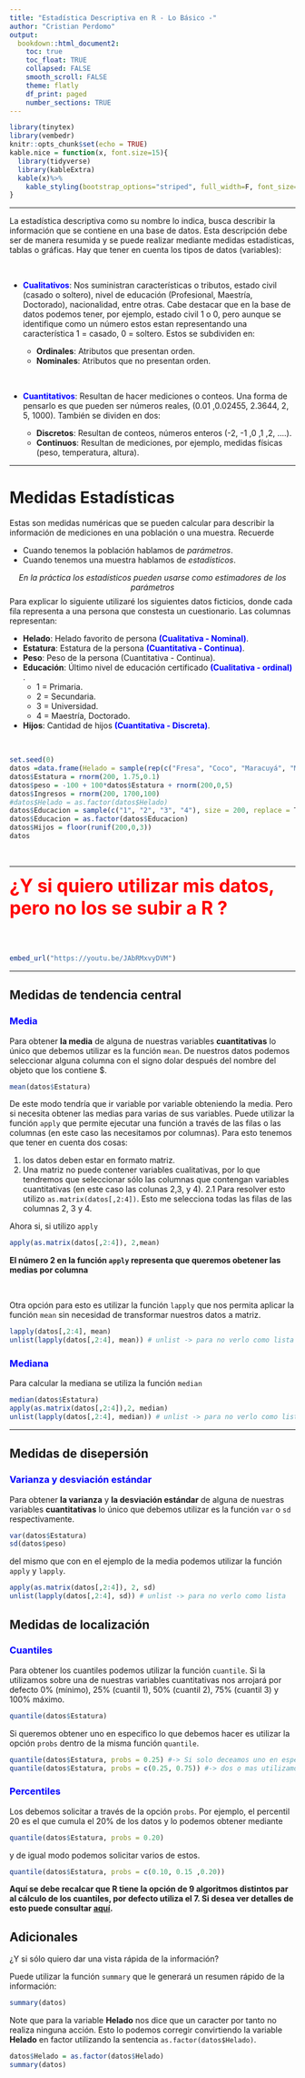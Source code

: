 ---
title: "Estadística Descriptiva en R - Lo Básico -"
author: "Cristian Perdomo"
output:
  bookdown::html_document2:
    toc: true
    toc_float: TRUE
    collapsed: FALSE
    smooth_scroll: FALSE
    theme: flatly
    df_print: paged
    number_sections: TRUE
---

<head>
<!-- Global site tag (gtag.js) - Google Analytics -->
<script async src="https://www.googletagmanager.com/gtag/js?id=G-9SCP7KCG5H"></script>
<script>
  window.dataLayer = window.dataLayer || [];
  function gtag(){dataLayer.push(arguments);}
  gtag('js', new Date());

  gtag('config', 'G-9SCP7KCG5H');
</script>
</head>



```{r setup, include=FALSE}
library(tinytex)
library(vembedr)
knitr::opts_chunk$set(echo = TRUE)
kable.nice = function(x, font.size=15){
  library(tidyverse)
  library(kableExtra)
  kable(x)%>%
    kable_styling(bootstrap_options="striped", full_width=F, font_size=font.size)
}

```

______

La estadística descriptiva como su nombre lo indica, busca describir la información que se contiene en una base de datos. Esta descripción debe ser de manera resumida y se puede realizar mediante medidas estadísticas, tablas o gráficas. Hay que tener en cuenta los tipos de datos (variables):

<br>

* <b style = 'color : blue;'>Cualitativos</b>: Nos suministran características o tributos, estado civil (casado o soltero), nivel de educación (Profesional, Maestría, Doctorado), nacionalidad, entre otras. Cabe destacar que en la base de datos podemos tener, por ejemplo, estado civil 1 o 0, pero aunque se identifique como un número estos estan representando una característica 1 = casado, 0 = soltero. Estos se subdividen en:

  * __Ordinales__: Atributos que presentan orden.
  * __Nominales__: Atributos que no presentan orden.

<br>

* <b style = 'color : blue;'>Cuantitativos</b>: Resultan de hacer mediciones o conteos. Una forma de pensarlo es que pueden ser números reales, (0.01 ,0.02455, 2.3644, 2, 5, 1000). También se dividen en dos:

  * __Discretos__: Resultan de conteos, números enteros (-2, -1 ,0 ,1 ,2, ....).
  * __Continuos__: Resultan de mediciones, por ejemplo, medidas físicas (peso, temperatura, altura). 

___  

# __Medidas Estadísticas__

Estas son medidas numéricas que se pueden calcular para describir la información de mediciones en una población o una muestra. Recuerde

* Cuando tenemos la población hablamos de _parámetros_.
* Cuando tenemos una muestra hablamos de _estadísticos_.

$$\textit{En la práctica los estadísticos pueden usarse como estimadores de los parámetros}$$
Para explicar lo siguiente utilizaré los siguientes datos ficticios, donde cada fila representa a una persona que constesta un cuestionario. Las columnas representan:

* __Helado__: Helado favorito de persona <b style = 'color : blue;'>(Cualitativa - Nominal)</b>.
* __Estatura__: Estatura de la persona <b style = 'color : blue;'>(Cuantitativa - Continua)</b>.
* __Peso__: Peso de la persona (Cuantitativa - Continua).
* __Educación__: Último nivel de educación certificado <b style = 'color : blue;'>(Cualitativa - ordinal) </b>.
  * 1 = Primaria.
  * 2 = Secundaria. 
  * 3 = Universidad.
  * 4 = Maestría, Doctorado.
  
* __Hijos__: Cantidad de hijos <b style = 'color : blue;'>(Cuantitativa - Discreta)</b>.

<br>

```{r Crear datos, eval=T, echo=F}
set.seed(0)
datos =data.frame(Helado = sample(rep(c("Fresa", "Coco", "Maracuyá", "Mora", "Chocolate"), rep(5)), size = 200, replace = T))
datos$Estatura = rnorm(200, 1.75,0.1)
datos$peso = -100 + 100*datos$Estatura + rnorm(200,0,5)
datos$Ingresos = rnorm(200, 1700,100)
#datos$Helado = as.factor(datos$Helado)
datos$Educacion = sample(c("1", "2", "3", "4"), size = 200, replace = T)
datos$Educacion = as.factor(datos$Educacion)
datos$Hijos = floor(runif(200,0,3))
datos
```

<br>

___

<b style = 'color : red;'><font size="6">¿Y si quiero utilizar mis datos, pero no los se subir a R ?</font></b>

<br><br>

```{r video, echo=F, eval=T }
embed_url("https://youtu.be/JAbRMxvyDVM")
```

____

## __Medidas de tendencia central__

### <b style = 'color : blue;'>Media</b>

Para obtener __la media__ de alguna de nuestras variables __cuantitativas__ lo único que debemos utilizar es la función `mean`. De nuestros datos podemos seleccionar alguna columna con el signo dolar después del nombre del objeto que los contiene $. 

```{r, class.source="bg-primary"}
mean(datos$Estatura)
```

De este modo tendría que ir variable por variable obteniendo la media. Pero si necesita obtener las medias para varias de sus variables. Puede utilizar la función `apply` que permite ejecutar una función a través de las filas o las columnas (en este caso las necesitamos por columnas). Para esto tenemos que tener en cuenta dos cosas:

1. los datos deben estar en formato matriz.
2. Una matriz no puede contener variables cualitativas, por lo que tendremos que seleccionar sólo las columnas que contengan variables cuantitativas (en este caso las colunas 2,3, y 4).
  2.1 Para resolver esto utilizo `as.matrix(datos[,2:4])`. Esto me selecciona todas las filas de las columnas 2, 3 y 4.

Ahora si, si utilizo `apply`

```{r apply, class.source="bg-primary"}
apply(as.matrix(datos[,2:4]), 2,mean) 
```

__El número 2 en la función `apply` representa que queremos obetener las medias por columna__

<br>

Otra opción para esto es utilizar la función `lapply` que nos permita aplicar la función `mean` sin necesidad de transformar nuestros datos a matriz.

```{r, class.source="bg-primary"}
lapply(datos[,2:4], mean)
unlist(lapply(datos[,2:4], mean)) # unlist -> para no verlo como lista
```
### <b style = 'color : blue;'>Mediana</b>

Para calcular la mediana se utiliza la función `median`

```{r, class.source="bg-primary" }
median(datos$Estatura)
apply(as.matrix(datos[,2:4]),2, median)
unlist(lapply(datos[,2:4], median)) # unlist -> para no verlo como lista
```

***


## __Medidas de disepersión__

### <b style = 'color : blue;'>Varianza y desviación estándar</b>

Para obtener __la varianza__  y __la desviación estándar__ de alguna de nuestras variables __cuantitativas__ lo único que debemos utilizar es la función `var` o `sd` respectivamente. 

```{r, class.source="bg-primary"}
var(datos$Estatura)
sd(datos$peso)
```

del mismo que con en el ejemplo de la media podemos utilizar la función `apply` y `lapply`.

```{r, class.source="bg-primary"}
apply(as.matrix(datos[,2:4]), 2, sd)
unlist(lapply(datos[,2:4], sd)) # unlist -> para no verlo como lista
```

## __Medidas de localización__ 

### <b style = 'color : blue;'>Cuantiles</b>

Para obtener los cuantiles podemos utilizar la función `cuantile`. Si la utilizamos sobre una de nuestras variables cuantitativas nos arrojará por defecto 0% (mínimo), 25% (cuantil 1), 50% (cuantil 2), 75% (cuantil 3) y 100% máximo.

```{r, class.source="bg-primary"}
quantile(datos$Estatura)
```

Si queremos obtener uno en especifico lo que debemos hacer es utilizar la opción `probs` dentro de la misma función `quantile`.


```{r}
quantile(datos$Estatura, probs = 0.25) #-> Si solo deceamos uno en específico.
quantile(datos$Estatura, probs = c(0.25, 0.75)) #-> dos o mas utilizamos c(valor1, valor2,...)
```

### <b style = 'color : blue;'>Percentiles</b>

Los debemos solicitar a través de la opción `probs`. Por ejemplo, el percentil 20 es el que cumula el 20% de los datos y lo podemos obtener mediante 

```{r}
quantile(datos$Estatura, probs = 0.20)
```


y de igual modo podemos solicitar varios de estos.

```{r}
quantile(datos$Estatura, probs = c(0.10, 0.15 ,0.20))
```


**Aquí se debe recalcar que R tiene la opción de 9 algoritmos distintos par al cálculo de los cuantiles, por defecto utiliza el 7. Si desea ver detalles de esto puede consultar [aquí](https://www.rdocumentation.org/packages/stats/versions/3.6.2/topics/quantile).**

## Adicionales

¿Y si sólo quiero dar una vista rápida de la información?

Puede utilizar la función `summary` que le generará un resumen rápido de la información:

```{r}
summary(datos)
```

Note que para la variable __Helado__ nos dice que un caracter por tanto no realiza ninguna acción. Esto lo podemos corregir convirtiendo la variable __Helado__ en factor utilizando la sentencia `as.factor(datos$Helado)`.

```{r}
datos$Helado = as.factor(datos$Helado)
summary(datos)
```






